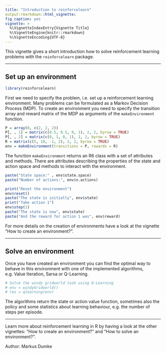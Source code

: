 ```yaml
---
title: "Introduction to reinforcelearn"
output:rmarkdown::html_vignette:
fig_caption: yes
vignette: >
  %\VignetteIndexEntry{Vignette Title}
  %\VignetteEngine{knitr::rmarkdown}
  %\VignetteEncoding{UTF-8}
---
```


This vignette gives a short introduction how to solve reinforcement learning problems with the `reinforcelearn` package.

---

## Set up an environment

```r
library(reinforcelearn)
```

First we need to specify the problem, i.e. set up a reinforcement learning environment. Many problems can be formulated as a Markov Decision Process (MDP). To create an environment you need to specify the transition array and reward matrix of the MDP as arguments of the `makeEnvironment` function.

```r
P = array(0, c(2, 2, 2))
P[, , 1] = matrix(c(0.5, 0.5, 0, 1), 2, 2, byrow = TRUE)
P[, , 2] = matrix(c(0, 1, 0, 1), 2, 2, byrow = TRUE)
R = matrix(c(5, 10, -1, 2), 2, 2, byrow = TRUE)  
env = makeEnvironment(transitions = P, rewards = R)
```

The function `makeEnvironment` returns an R6 class with a set of attributes and methods. There are attributes describing the properties of the state and action space and methods to interact with the environment.

```r
paste("State space:" , env$state.space)
paste("Number of actions:", env$n.actions)

print("Reset the environment")
env$reset()
paste("The state is initially", env$state)
print("Take action 1")
env$step(1)
paste("The state is now", env$state)
paste("And the reward for action 1 was", env$reward)
```
For more details on the creation of environments have a look at the vignette "How to create an environment?".

---

## Solve an environment

Once you have created an environment you can find the optimal way to behave in this environment with one of the implemented algorithms, e.g. Value Iteration, Sarsa or Q-Learning.

```r
# Solve the windy gridworld task using Q-Learning
# env = windyGridworld()
# res = qlearning(env)
```

The algorithms return the state or action value function, sometimes also the policy and some statistics about learning behaviour, e.g. the number of steps per episode.

---

Learn more about reinforcement learning in R by having a look at the other vignettes: "How to create an environment?" and "How to solve an environment?".

Author: Markus Dumke
